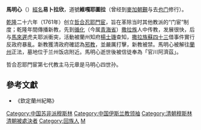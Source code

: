 '''馬明心'''（{{bd|1719年||1781年||M}}）[[經名|經名]]'''易卜拉欣'''，道號'''維嘎耶圖拉'''（曾经到[[麥加朝覲|麥加朝覲]]与去[[也门|也门]]修行）。

[[乾隆|乾隆]]二十六年（1761年）创立[[哲合忍耶|哲合忍耶]][[門宦|門宦]]，旨在革除当时其他教派的“门宦”制度；乾隆年間傳播新教，先到[[循化|循化]]（今属[[青海省|青海省]]）[[撒拉族|撒拉族]]人中传教，发展很快，后与[[馬來遲|馬來遲]]虎夫耶派衝突，活動被蘭州知府[[楊士璣|楊士璣]]查知，[[撒拉族|撒拉族]][[蘇四十三|蘇四十三]]借事件實行反政府暴亂。新教獲清政府確認為[[邪教|邪教]]，並嚴厲打擊，新教被禁。馬明心被解往[[蘭州|蘭州]]正法，墓地位于兰州饭店附近。馬明心逝世後被信徒奉為「官川阿濟茲」。

哲合忍耶門宦第七代教主马元章是马明心四世孙。

==參考文獻==
*《欽定蘭州紀略》
{{清朝人物小作品}}

{{DEFAULTSORT:马明心}}

[[Category:中国苏非派穆斯林|Category:中国苏非派穆斯林]]
[[Category:中国伊斯兰教领袖|Category:中国伊斯兰教领袖]]
[[Category:清朝穆斯林|Category:清朝穆斯林]]
[[Category:清朝被處決者|清朝被處決者]]
[[Category:回族人|Category:回族人]]
[[Category:马姓|M]]